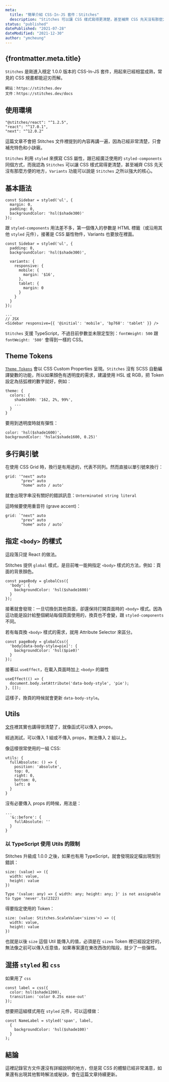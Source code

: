 ```yaml
---
meta:
  title: "簡單介紹 CSS-In-JS 套件：Stitches"
  description: "Stitches 可以讓 CSS 樣式寫得更清楚，甚至補齊 CSS 先天沒有那麼方便的地方。這篇文章以小訣竅的方式，介紹 Stitches 的特色，包含多行使用情境與 body 樣式的切換方法。"
status: "published"
datePublished: "2021-07-28"
dateModified: "2021-12-30"
author: "ymcheung"
---
```



<Article>

# {frontmatter.meta.title}

`Stitches` 是剛進入穩定 1.0.0 版本的 CSS-In-JS 套件，用起來已經相當成熟，常見的 CSS 規畫都能迎刃而解。

```
網站：https://stitches.dev
文件：https://stitches.dev/docs
```

## 使用環境

```
"@stitches/react": "^1.2.5",
"react": "^17.0.1",
"next": "^12.0.2"
```
這篇文章不會把 <CodeInline>Stitches</CodeInline> 文件裡提到的內容再講一遍，因為已經非常清楚，只會補充特色和小訣竅。

`Stitches` 利用 `styled` 來撰寫 CSS 屬性，跟已經廣泛使用的 `styled-components` 同個方式，而我認為 `Stitches` 可以讓 CSS 樣式寫得更清楚，甚至補齊 CSS 先天沒有那麼方便的地方，`Variants` 功能可以說是 `Stitches` 之所以強大的核心。

## 基本語法

```
const Sidebar = styled('ul', {
  margin: 0,
  padding: 0,
  backgroundColor: 'hsl($shade300)'
});
```

跟 `styled-components` 用法差不多，第一個傳入的參數是 HTML 標籤（或沿用其他 `styled` 元件），接著是 CSS 屬性物件，Variants 也要放在裡面。

```
const Sidebar = styled('ul', {
  padding: 0,
  backgroundColor: 'hsl($shade300)',

  variants: {
    responsive: {
      mobile: {
        margin: '$16',
      },
      tablet: {
        margin: 0
      }
    }
  }
});

...
// JSX
<Sidebar responsive={{ '@initial': 'mobile', 'bp768': 'tablet' }} />
```

`Stitches` 支援 TypeScript，不過目前參數並未限定型別：`fontWeight: 500` 跟 `fontWeight: '500'` 會得到一樣的 CSS。

## Theme Tokens

[`Theme Tokens`](https://stitches.dev/docs/tokens) 會以 CSS Custom Properties 呈現。`Stitches` 沒有 SCSS 自動編譯變數的功能，所以如果顏色有透明度的需求，建議使用 HSL 或 RGB，把 Token 設定為括弧裡的數字就好，例如：

```
theme: {
  colors: {
    shade1600: '162, 2%, 99%',
    ...
  }
}
```

要用到透明度時就有彈性：

```
color: 'hsl($shade1600)',
backgroundColor: 'hsla($shade1600, 0.25)'
```

## 多行與引號

在使用 CSS Grid 時，換行是有用途的，代表不同列。然而直接以單引號來換行：

```
grid: '"next" auto
       "prev" auto
       "home" auto / auto'
```

就會出現字串沒有關好的錯誤訊息：`Unterminated string literal`

這時候要使用重音符 (grave accent)：

```
grid: `"next" auto
       "prev" auto
       "home" auto / auto`
```

## 指定 `<body>` 的樣式

這段落只提 React 的做法。

Stitches 提供 `global` 樣式，是目前唯一能夠指定 `<body>` 樣式的方法，例如：頁面的背景顏色。

```
const pageBody = globalCss({
  'body': {
    backgroundColor: 'hsl($shade1600)'
  }
});
```

接著就會發現：一旦切換到其他頁面，卻還保持打開頁面時的 `<body>` 樣式。因為這功能是設計給整個網站每個頁面使用的，換頁也不會變，跟 `styled-components` 不同。

若有每頁換 `<body>` 樣式的需求，就用 Attribute Selector 來區分。

```
const pageBody = globalCss({
  'body[data-body-style=pie]': {
    backgroundColor: 'hsl($pie0)'
  }
});
```

接著以 `useEffect`，在載入頁面時加上 `<body>` 的屬性

```
useEffect(() => {
  document.body.setAttribute('data-body-style', 'pie');
}, []);
```

這樣子，換頁的時候就會更新 `data-body-style`。

## Utils

[文件](https://stitches.dev/docs/utils)裡其實也講得很清楚了，就像函式可以傳入 props。

經過測試，可以傳入 1 組或不傳入 props，無法傳入 2 組以上。

像這樣很常使用的一組 CSS:

```
utils: {
  fullAbsolute: () => {
    position: 'absolute',
    top: 0,
    right: 0,
    bottom: 0,
    left: 0
  }
}
```

沒有必要傳入 props 的時候，用法是：

```
...
  '&::before': {
    fullAbsolute: ''
  }
}
```

### 以 TypeScript 使用 Utils 的限制

Stitches 升級成 1.0.0 之後，如果也有用 TypeScript，就會發現設定檔出現型別錯誤：

```
size: (value) => ({
  width: value,
  height: value
})

Type '(value: any) => { width: any; height: any; }' is not assignable to type 'never'.ts(2322)
```

得要指定使用的 Token：

```
size: (value: Stitches.ScaleValue<'sizes'>) => ({
  width: value,
  height: value
})
```

也就是以後 `size` 這個 Util 能傳入的值，必須是在 `sizes` Token 裡已經設定好的，無法像之前可以傳入任意值，如果專案還在東改西改的階段，就少了一些彈性。

## 混搭 `styled` 和 `css`

如果用了 `css`

```
const label = css({
  color: hsl($shade1200),
  transition: 'color 0.25s ease-out'
});
```

想要把這組樣式用在 `styled` 元件，可以這樣做：

```
const NameLabel = styled('span', label,
  {
    backgroundColor: 'hsl($shade100)'
  }
);
```

## 結論

這裡記錄官方文件還沒有詳細說明的地方，但是寫 CSS 的體驗已經非常滿意，如果還有出現其他暫時解法或秘訣，會在這篇文章持續更新。

</Article>
